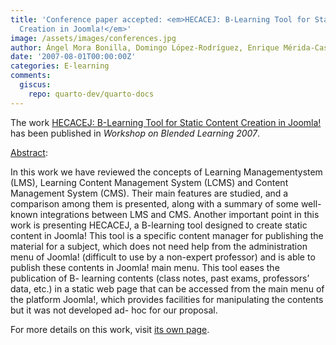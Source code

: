 ```yaml
---
title: 'Conference paper accepted: <em>HECACEJ: B-Learning Tool for Static Content
  Creation in Joomla!</em>'
image: /assets/images/conferences.jpg
author: Ángel Mora Bonilla, Domingo López-Rodríguez, Enrique Mérida-Casermeiro
date: '2007-08-01T00:00:00Z'
categories: E-learning
comments:
  giscus:
    repo: quarto-dev/quarto-docs
---
```


The work <u>HECACEJ: B-Learning Tool for Static Content Creation in Joomla!</u> has been published in <em><em>Workshop on Blended Learning</em> 2007</em>.

<u>Abstract</u>:



In this work we have reviewed the concepts of Learning Managementystem (LMS), Learning Content Management System (LCMS) and Content Management System (CMS). Their main features are studied, and a comparison among them is presented, along with a summary of some well- known integrations between LMS and CMS. Another important point in this work is presenting HECACEJ, a B-learning tool designed to create static content in Joomla! This tool is a specific content manager for publishing the material for a subject, which does not need help from the administration menu of Joomla! (difficult to use by a non-expert professor) and is able to publish these contents in Joomla! main menu. This tool eases the publication of B- learning contents (class notes, past exams, professors' data, etc.) in a static web page that can be accessed from the main menu of the platform Joomla!, which provides facilities for manipulating the contents but it was not developed ad- hoc for our proposal.




For more details on this work, visit <a href='/publications/conferences/2007-blended'>its own page</a>.
